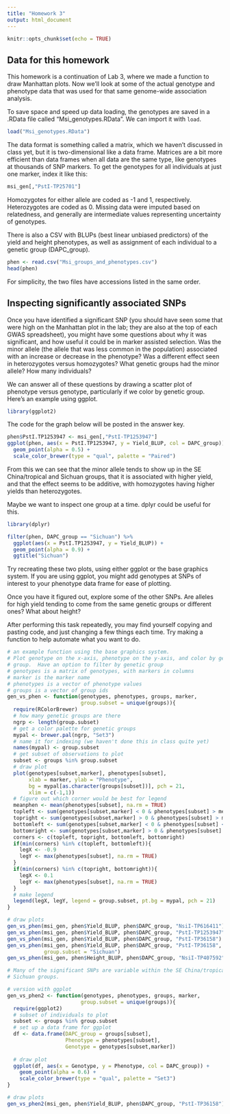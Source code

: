 ```yaml
---
title: "Homework 3"
output: html_document
---
```


```r
knitr::opts_chunk$set(echo = TRUE)
```

## Data for this homework

This homework is a continuation of Lab 3, where we made a function to draw
Manhattan plots.  Now we'll look at some of the actual genotype and phenotype
data that was used for that same genome-wide association analysis.

To save space and speed up data loading, the genotypes are saved in a .RData
file called "Msi_genotypes.RData".  We can import it with `load`.

```r
load("Msi_genotypes.RData")
```

The data format is something called a matrix, which we haven't discussed in
class yet, but it is two-dimensional like a data frame.  Matrices are a bit
more efficient than data frames when all data are the same type, like genotypes
at thousands of SNP markers.  To get the genotypes for all individuals at just
one marker, index it like this:

```r
msi_gen[,"PstI-TP25701"]
```

Homozygotes for either allele are coded as -1 and 1, respectively.
Heterozygotes are coded as 0.  Missing data were imputed based on relatedness,
and generally are intermediate values representing uncertainty of genotypes.

There is also a CSV with BLUPs (best linear unbiased predictors) of the yield 
and height phenotypes, as well as assignment of each individual to a genetic
group (DAPC_group).

```r
phen <- read.csv("Msi_groups_and_phenotypes.csv")
head(phen)
```

For simplicity, the two files have accessions listed in the same order.

## Inspecting significantly associated SNPs

Once you have identified a significant SNP (you should have seen some that were
high on the Manhattan plot in the lab; they are also at the top of each 
GWAS spreadsheet), you might have some questions about why it was significant, 
and how useful it could be in marker assisted selection.  Was the minor allele
(the allele that was less common in the population) associated with an increase
or decrease in the phenotype?  Was a different effect seen in heterozygotes
versus homozygotes?  What genetic groups had the minor allele?  How many 
individuals?

We can answer all of these questions by drawing a scatter plot of phenotype
versus genotype, particularly if we color by genetic group.  Here's an example
using ggplot.

```r
library(ggplot2)
```

The code for the graph below will be posted in the answer key.

```r
phen$PstI.TP1253947 <- msi_gen[,"PstI-TP1253947"]
ggplot(phen, aes(x = PstI.TP1253947, y = Yield_BLUP, col = DAPC_group)) +
  geom_point(alpha = 0.5) +
  scale_color_brewer(type = "qual", palette = "Paired")
```

From this we can see that the minor allele tends to show up in the
SE China/tropical and Sichuan groups, that it is associated with higher yield,
and that the effect seems to be additive, with homozygotes having higher
yields than heterozygotes.

Maybe we want to inspect one group at a time.  dplyr could be useful for this.

```r
library(dplyr)
```

```r
filter(phen, DAPC_group == "Sichuan") %>%
  ggplot(aes(x = PstI.TP1253947, y = Yield_BLUP)) +
  geom_point(alpha = 0.9) +
  ggtitle("Sichuan")
```

Try recreating these two plots, using either ggplot or the base graphics system.
If you are using ggplot, you might add genotypes at SNPs of interest to your
phenotype data frame for ease of plotting.

Once you have it figured out, explore some of the other SNPs.  Are alleles for
high yield tending to come from the same genetic groups or different ones?
What about height?

After performing this task repeatedly, you may find yourself copying and pasting
code, and just changing a few things each time.  Try making a function to help
automate what you want to do.

```r
# an example function using the base graphics system.
# Plot genotype on the x-axis, phenotype on the y-axis, and color by genetic
# group.  Have an option to filter by genetic group
# genotypes is a matrix of genotypes, with markers in columns
# marker is the marker name
# phenotypes is a vector of phenotype values
# groups is a vector of group ids
gen_vs_phen <- function(genotypes, phenotypes, groups, marker,
                        group.subset = unique(groups)){
  require(RColorBrewer)
  # how many genetic groups are there
  ngrp <- length(group.subset)
  # get a color palette for genetic groups
  mypal <- brewer.pal(ngrp, "Set3")
  # name it for indexing (we haven't done this in class quite yet)
  names(mypal) <- group.subset
  # get subset of observations to plot
  subset <- groups %in% group.subset
  # draw plot
  plot(genotypes[subset,marker], phenotypes[subset],
       xlab = marker, ylab = "Phenotype", 
       bg = mypal[as.character(groups[subset])], pch = 21,
       xlim = c(-1,1))
  # figure out which corner would be best for legend
  meanphen <- mean(phenotypes[subset], na.rm = TRUE)
  topleft <- sum(genotypes[subset,marker] < 0 & phenotypes[subset] > meanphen, na.rm = TRUE)
  topright <- sum(genotypes[subset,marker] > 0 & phenotypes[subset] > meanphen, na.rm = TRUE)
  bottomleft <- sum(genotypes[subset,marker] < 0 & phenotypes[subset] < meanphen, na.rm = TRUE)
  bottomright <- sum(genotypes[subset,marker] > 0 & phenotypes[subset] < meanphen, na.rm = TRUE)
  corners <- c(topleft, topright, bottomleft, bottomright)
  if(min(corners) %in% c(topleft, bottomleft)){
    legX <- -0.9
    legY <- max(phenotypes[subset], na.rm = TRUE)
  }
  if(min(corners) %in% c(topright, bottomright)){
    legX <- 0.1
    legY <- max(phenotypes[subset], na.rm = TRUE)
  }
  # make legend
  legend(legX, legY, legend = group.subset, pt.bg = mypal, pch = 21)
}

# draw plots
gen_vs_phen(msi_gen, phen$Yield_BLUP, phen$DAPC_group, "NsiI-TP616411")
gen_vs_phen(msi_gen, phen$Yield_BLUP, phen$DAPC_group, "PstI-TP1253947")
gen_vs_phen(msi_gen, phen$Yield_BLUP, phen$DAPC_group, "PstI-TP36158")
gen_vs_phen(msi_gen, phen$Yield_BLUP, phen$DAPC_group, "PstI-TP36158",
            group.subset = "Sichuan")
gen_vs_phen(msi_gen, phen$Height_BLUP, phen$DAPC_group, "NsiI-TP407592")

# Many of the significant SNPs are variable within the SE China/tropical and
# Sichuan groups.

# version with ggplot
gen_vs_phen2 <- function(genotypes, phenotypes, groups, marker,
                        group.subset = unique(groups)){
  require(ggplot2)
  # subset of individuals to plot
  subset <- groups %in% group.subset
  # set up a data frame for ggplot
  df <- data.frame(DAPC_group = groups[subset],
                   Phenotype = phenotypes[subset],
                   Genotype = genotypes[subset,marker])
  
  # draw plot
  ggplot(df, aes(x = Genotype, y = Phenotype, col = DAPC_group)) +
    geom_point(alpha = 0.6) +
    scale_color_brewer(type = "qual", palette = "Set3")
}

# draw plots
gen_vs_phen2(msi_gen, phen$Yield_BLUP, phen$DAPC_group, "PstI-TP36158")
```

